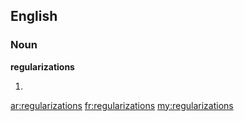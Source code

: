 ==English==

===Noun===
'''regularizations'''

# {{plural of|[[regularization]]}}

[[ar:regularizations]]
[[fr:regularizations]]
[[my:regularizations]]